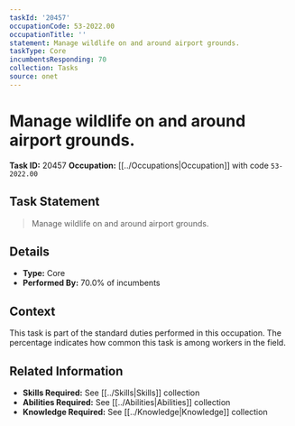 ```yaml
---
taskId: '20457'
occupationCode: 53-2022.00
occupationTitle: ''
statement: Manage wildlife on and around airport grounds.
taskType: Core
incumbentsResponding: 70
collection: Tasks
source: onet
---
```

# Manage wildlife on and around airport grounds.

**Task ID:** 20457
**Occupation:** [[../Occupations|Occupation]] with code `53-2022.00`

## Task Statement

> Manage wildlife on and around airport grounds.

## Details

- **Type:** Core
- **Performed By:** 70.0% of incumbents

## Context

This task is part of the standard duties performed in this occupation. The percentage indicates how common this task is among workers in the field.

## Related Information

- **Skills Required:** See [[../Skills|Skills]] collection
- **Abilities Required:** See [[../Abilities|Abilities]] collection
- **Knowledge Required:** See [[../Knowledge|Knowledge]] collection
